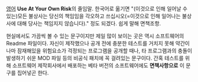 [[영어]] '''Use At Your Own Risk'''의 줄임말. 한국어로 옮기면 "(이것으로 인해 일어날 수 있는)모든 불상사는 당신의 책임임을 각오하고 쓰십시오(=이것으로 인해 일어나는 불상사에 대해 당사는 책임지지 않습니다)." 정도 되겠다. 쉽게 말해 면책조항.

현실에서도 가끔씩 볼 수 있는 문구이지만 제일 많이 보이는 곳은 역시 소프트웨어의 Readme 파일이다. 자신이 제작했으나 공개 전에 충분한 테스트를 거치지 못해 약간이나마 잠재해있을 위험요소가 걱정되는 프로그램을 공개할 때나, 타 프로그램과의 충돌이 발생하기 쉬운 MOD 파일 등의 비공식 패치에 꼭 걸려있는 문구이다. 간혹 테스트를 위해 소프트웨어 제작회사에서 배포하는 베타 버전의 소프트웨어에도 '''면책사항으로''' 이 문구를 집어넣곤 한다.
